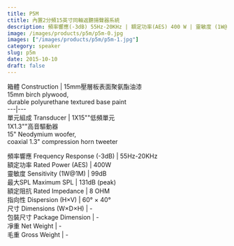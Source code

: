 ```yaml
---
title: P5M
ctitle: 內置2分頻15英寸同軸返聽揚聲器系統
description: 頻率響應(-3dB) 55Hz-20KHz | 額定功率(AES) 400 W | 靈敏度 (1W@1M) 99dB | 最大SPL 131dB (peak)
image: /images/products/p5m/p5m-0.jpg
images: ["/images/products/p5m/p5m-1.jpg"]
category: speaker
slug: p5m
date: 2015-10-10
draft: false
---
```


箱體 Construction  |  15mm壓層板表面聚氨酯油漆  
15mm birch plywood,  
durable polyurethane textured base paint  
---|---  
單元組成 Transducer  |  1X15""低頻單元  
 1X1.3""高音驅動器  
15" Neodymium woofer,  
coaxial 1.3" compression horn tweeter  
  
頻率響應 Frequency Response (-3dB)  |  55Hz-20KHz   
額定功率 Rated Power (AES)  |  400W   
靈敏度 Sensitivity (1W@1M)  |  99dB   
最大SPL Maximum SPL  |  131dB (peak)   
額定阻抗 Rated Impedance  |  8 OHM   
指向性 Dispersion (H×V)  |  60° × 40°   
尺寸 Dimensions (W×D×H)  |  \-   
包裝尺寸 Package Dimension  |  \-   
凈重 Net Weight  |  \-   
毛重 Gross Weight  |  \- 



